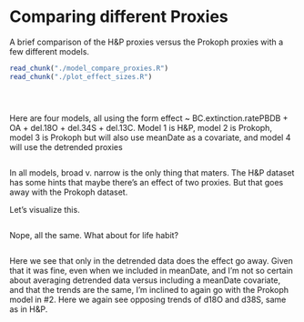 Comparing different Proxies
========================================================

A brief comparison of the H&P proxies versus the Prokoph proxies with a few different models.

```r
read_chunk("./model_compare_proxies.R")
read_chunk("./plot_effect_sizes.R")
```

```r
```


```r
```

```r
```

Here are four models, all using the form effect ~ BC.extinction.ratePBDB + OA + del.18O + del.34S + del.13C. Model 1 is H&P, model 2 is Prokoph, model 3 is Prokoph but will also use meanDate as a covariate, and model 4 will use the detrended proxies

```r
```

In all models, broad v. narrow is the only thing that maters.  The H&P dataset has some hints that maybe there's an effect of two proxies. But that goes away with the Prokoph dataset.

Let's visualize this.

```r
```

Nope, all the same.  What about for life habit?

```r
```

Here we see that only in the detrended data does the effect go away.  Given that it was fine, even when we included in meanDate, and I'm not so certain about averaging detrended data versus including a meanDate covariate, and that the trends are the same, I'm inclined to again go with the Prokoph model in #2.  Here we again see opposing trends of d18O and d38S, same as in H&P.  

```r
```



